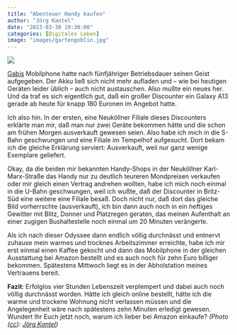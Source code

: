 ```yaml
---
title: "Abenteuer Handy kaufen"
author: "Jörg Kantel"
date: "2023-03-30 19:30:00"
categories: [Digitales Leben]
image: "images/gartengoblin.jpg"
---
```


[![](images/gartengoblin-b.jpg)](https://www.flickr.com/photos/schockwellenreiter/52772457449/)

[Gabis](http://www.gabi-kantel.de/) Mobilphone hatte nach fünfjähriger Betriebsdauer seinen Geist aufgegeben. Der Akku ließ sich nicht mehr aufladen und -- wie bei heutigen Geräten leider üblich -- auch nicht austauschen. Also mußte ein neues her. Und da traf es sich eigentlich gut, daß ein großer Discounter ein Galaxy A13 gerade ab heute für knapp 180 Euronen im Angebot hatte.

Ich also hin. In der ersten, eine Neuköllner Filiale dieses Discounters erklärte man mir, daß man nur zwei Geräte bekommen hätte und die schon am frühen Morgen ausverkauft gewesen seien. Also habe ich mich in die S-Bahn geschwungen und eine Filiale im Tempelhof aufgesucht. Dort bekam ich die gleiche Erklärung serviert: Ausverkauft, weil nur ganz wenige Exemplare geliefert.

Okay, da die beiden mir bekannten Handy-Shops in der Neuköllner Karl-Marx-Straße das Handy nur zu deutlich teureren Mondpreisen verkaufen oder mir gleich einen Vertrag andrehen wollten, habe ich mich noch einmal in die U-Bahn geschwungen, weil ich wußte, daß der Discounter in Britz-Süd eine weitere eine Filiale besaß. Doch nicht nur, daß dort das gleiche Bild vorherrschte (ausverkauft), ich bin dann auch noch in ein heftiges Gewitter mit Blitz, Donner und Platzregen geraten, das meinen Aufenthalt an einer zugigen Bushaltestelle noch einmal um 20 Minuten verängerte.

Als ich nach dieser Odyssee dann endlich völlig durchnässt und entnervt zuhause mein warmes und trocknes Arbeitszimmer erreichte, habe ich mir erst einmal einen Kaffee gekocht und dann das Mobilphone in der gleichen Ausstattung bei Amazon bestellt und es auch noch für zehn Euro billiger bekommen. Spätestens Mittwoch liegt es in der Abholstation meines Vertrauens bereit.

**Fazit**: Erfolglos vier Stunden Lebenszeit verplempert und dabei auch noch völlig durchnässt worden. Hätte ich gleich online bestellt, hätte ich die warme und trockene Wohnung nicht verlassen müssen und die Angelegenheit wäre nach spätestens zehn Minuten erledigt gewesen. Wundert Ihr Euch jetzt noch, warum ich lieber bei Amazon einkaufe? *(Photo ([cc](http://creativecommons.org/licenses/by-nc-nd/2.0/)): [Jörg Kantel](http://cognitiones.kantel-chaos-team.de/cv.html))*